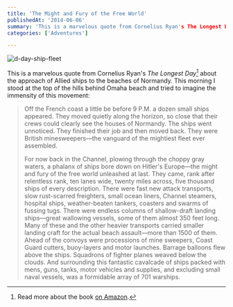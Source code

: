 ```yaml
---
title: 'The Might and Fury of the Free World'
publishedAt: '2014-06-06'
summary: 'This is a marvelous quote from Cornelius Ryan's The Longest Day[^1] about the approach of Allied ships to the beaches of Normandy. This morning I stood at the top of the hills behind Omaha beach and...'
categories: ['Adventures']

---
```


<Image src="/images/blog/the-might-and-fury-of-the-free-world/5332c-d-day-ship-fleet.jpg" alt="d-day-ship-fleet" width={800} height={600} />

This is a marvelous quote from Cornelius Ryan's *The Longest Day*[^1] about the approach of Allied ships to the beaches of Normandy. This morning I stood at the top of the hills behind Omaha beach and tried to imagine the immensity of this movement:

> Off the French coast a little be before 9 P.M. a dozen small ships appeared. They moved quietly along the horizon, so close that their crews could clearly see the houses of Normandy. The ships went unnoticed. They finished their job and then moved back. They were British minesweepers—the vanguard of the mightiest fleet ever assembled.
> 
> For now back in the Channel, plowing through the choppy gray waters, a phalanx of ships bore down on Hitler's Europe—the might and fury of the free world unleashed at last. They came, rank after relentless rank, ten lanes wide, twenty miles across, five thousand ships of every description. There were fast new attack transports, slow rust-scarred freighters, small ocean liners, Channel steamers, hospital ships, weather-beaten tankers, coasters and swarms of fussing tugs. There were endless columns of shallow-draft landing ships—great wallowing vessels, some of them almost 350 feet long. Many of these and the other heavier transports carried smaller landing craft for the actual beach assault—more than 1500 of them. Ahead of the convoys were processions of mine sweepers, Coast Guard cutters, buoy-layers and motor launches. Barrage balloons flew above the ships. Squadrons of fighter planes weaved below the clouds. And surrounding this fantastic cavalcade of ships packed with mens, guns, tanks, motor vehicles and supplies, and excluding small naval vessels, was a formidable array of 701 warships.

[^1]: Read more about the book [on Amazon](http://www.amazon.com/The-Longest-Day-Classic-D-Day/dp/0671890913).
